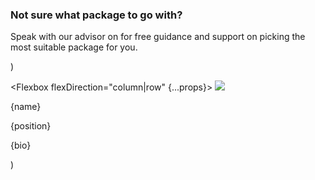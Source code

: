   <Section py="8|12|16|24" {...props}>
    <Container variant="md">
      <Flexbox flexDirection="column" textAlign="center">
        <H3 m="0">Not sure what package to go with?</H3>
        <P fontSize="xl|2xl" mt="2" textAlign="center">
          Speak with our advisor on for free guidance and support on picking the most suitable package for you.
        </P>
      </Flexbox>
      <Grid gap="4|6|8" mt="4|6|8">
        <Member
          picture="placeholder.jpg"
          name="Nawaz Patel"
          position="Religious Guide"
          bio="He has over 4 years of experience in passionately guiding people through their Hajj and Umrah while getting the most out of it."
        />
      </Grid>
    </Container>
  </Section>
)

  <Flexbox flexDirection="column|row" {...props}>
    <Image src={picture} size="40" rounded="full" overflow="hidden" />
    <Div flex="1" textAlign="center|left" p="6">
      <P m="0" fontSize="xl" fontWeight="semibold">
        {name}
      </P>
      <P m="0" fontSize="md">
        {position}
      </P>
      <P mt="4" mb="0">
        {bio}
      </P>
    </Div>
  </Flexbox>
)